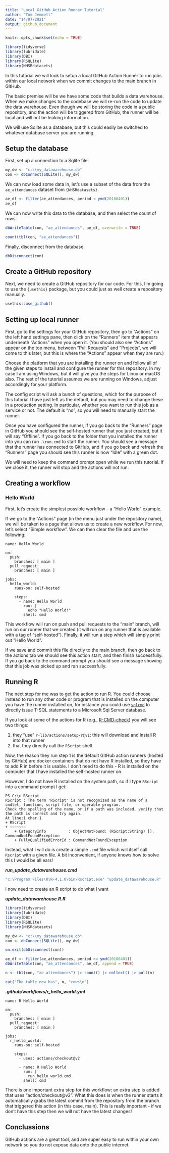 ```yaml
---
title: "Local GitHub Action Runner Tutorial"
author: "Tom Jemmett"
date: "14/07/2021"
output: github_document
---
```


```r
knitr::opts_chunk$set(echo = TRUE)

library(tidyverse)
library(lubridate)
library(DBI)
library(RSQLite)
library(NHSRdatasets)
```

In this tutorial we will look to setup a local GitHub Action Runner to run jobs within our local network when we commit
changes to the main branch in GitHub.

The basic premise will be we have some code that builds a data warehouse. When we make changes to the codebase we will
re-run the code to update the data warehouse. Even though we will be storing the code in a public repository, and the
action will be triggered from GitHub, the runner will be local and will not be leaking information.

We will use Sqlite as a database, but this could easily be switched to whatever database server you are running.

## Setup the database

First, set up a connection to a Sqlite file.

```r
my_dw <- "c:\\my_datawarehouse.db"
con <- dbConnect(SQLite(), my_dw)
```

We can now load some data in, let's use a subset of the data from the `ae_attendances` dataset from `{NHSRdatasets}`.

```r
ae_df <- filter(ae_attendances, period < ymd(20180401))
ae_df
```
We can now write this data to the database, and then select the count of rows.

```r
dbWriteTable(con, "ae_attendances", ae_df, overwrite = TRUE)

count(tbl(con, "ae_attendances"))
```

Finally, disconnect from the database.

```r
dbDisconnect(con)
```

## Create a GitHub repository

Next, we need to create a GitHub repository for our code. For this, I'm going to use the `{usethis}` package, but you
could just as well create a repository manually.

```r
usethis::use_github()
```

## Setting up local runner

First, go to the settings for your GitHub repository, then go to "Actions" on the left hand settings pane, then click on
the "Runners" item that appears underneath "Actions" when you open it. (You should also see "Actions" appear on the top
menu, between "Pull Requests" and "Projects", we will come to this later, but this is where the "Actions" appear when
they are run.)

Choose the platform that you are installing the runner on and follow all of the given steps to install and configure the
runner for this repository. In my case I am using Windows, but it will give you the steps for Linux or macOS also. The
rest of the tutorial assumes we are running on Windows, adjust accordingly for your platform.

The config script will ask a bunch of questions, which for the purpose of this tutorial I have just left as the default,
but you may need to change these in a production setting. In particular, whether you want to run this job as a service
or not. The default is "no", so you will need to manually start the runner.

Once you have configured the runner, if you go back to the "Runners" page in GitHub you should see the self-hosted
runner that you just created, but it will say "Offline". If you go back to the folder that you installed the runner into
you can run `.\run.cmd` to start the runner. You should see a message that the runner has connected to GitHub, and if
you go back and refresh the "Runners" page you should see this runner is now "Idle" with a green dot.

We will need to keep the command prompt open while we run this tutorial. If we close it, the runner will stop and the
actions will not run.

## Creating a workflow

### Hello World

First, let's create the simplest possible workflow - a "Hello World" example.

If we go to the "Actions" page (in the menu just under the repository name), we will be taken to a page that allows us
to create a new workflow. For now, let's select "Simple workflow". We can then clear the file and use the following:

```
name: Hello World

on:
  push:
    branches: [ main ]
  pull_request:
    branches: [ main ]

jobs:
  hello_world:
    runs-on: self-hosted

    steps:
      - name: Hello World
        run: |
          echo "Hello World!"
        shell: cmd
```

This workflow will run on push and pull requests to the "main" branch, will run on our runner that we created (it will
run on any runner that is available with a tag of "self-hosted"). Finally, it will run a step which will simply print
out "Hello World".

If we save and commit this file directly to the main branch, then go back to the actions tab we should see this action
start, and then finish successfully. If you go back to the command prompt you should see a message showing that this
job was picked up and ran successfully.

## Running R

The next step for me was to get the action to run R. You could choose instead to run any other code or program that is
installed on the computer you have the runner installed on, for instance you could use [`sqlcmd`][sqlcmd] to directly
issue T-SQL statements to a Microsoft Sql Server database.

[sqlcmd]: https://docs.microsoft.com/en-us/sql/ssms/scripting/sqlcmd-start-the-utility?view=sql-server-ver15

If you look at some of the actions for R (e.g., [R-CMD-check][check_action]) you will see two things:

[check_action]: https://github.com/r-lib/actions/blob/master/examples/check-full.yaml

1) they "use" `r-lib/actions/setup-r@v1`: this will download and install R into that runner
2) that they directly call the `RScript` shell

Now, the reason they run step 1 is the default GitHub action runners (hosted by GitHub) are docker containers that do
not have R installed, so they have to add R in before it is usable. I don't need to do this - R is installed on the
computer that I have installed the self-hosted runner on.

However, I do not have R installed on the system path, so if I type `RScript` into a command prompt I get:

```
PS C:\> RScript
RScript : The term 'RScript' is not recognized as the name of a cmdlet, function, script file, or operable program.
Check the spelling of the name, or if a path was included, verify that the path is correct and try again.
At line:1 char:1
+ RScript
+ ~~~~~~~
    + CategoryInfo          : ObjectNotFound: (RScript:String) [], CommandNotFoundException
    + FullyQualifiedErrorId : CommandNotFoundException
```

Instead, what I will do is create a simple `.cmd` file which will itself call `Rscript` with a given file. A bit
inconvenient, if anyone knows how to solve this I would be all ears!

***run_update_datawarehouse.cmd***
```cmd
"c:\Program Files\R\R-4.1.0\bin\Rscript.exe" "update_datawarehouse.R"
```

I now need to create an R script to do what I want

***update_datawarehouse.R.R***
```r
library(tidyverse)
library(lubridate)
library(DBI)
library(RSQLite)
library(NHSRdatasets)

my_dw <- "c:\\my_datawarehouse.db"
con <- dbConnect(SQLite(), my_dw)

on.exit(dbDisconnect(con))

ae_df <- filter(ae_attendances, period >= ymd(20180401))
dbWriteTable(con, "ae_attendances", ae_df, append = TRUE)

n <- tbl(con, "ae_attendances") |> count() |> collect() |> pull(n)

cat("The table now has", n, "rows\n")
```

***.github/workflows/r_hello_world.yml***
```
name: R Hello World

on:
  push:
    branches: [ main ]
  pull_request:
    branches: [ main ]

jobs:
  r_hello_world:
    runs-on: self-hosted

    steps:
      - uses: actions/checkout@v2

      - name: R Hello World
        run: |
          run_hello_world.cmd
        shell: cmd
```

There is one important extra step for this workflow; an extra step is added that uses "action/checkout@v2". What this
does is when the runner starts it automatically grabs the latest commit from the repository from the branch that
triggered this action (in this case, main). This is really important - if we don't have this step then we will not have
the latest changes!

## Conclussions

GitHub actions are a great tool, and are super easy to run within your own network so you do not expose data onto the
public internet.
